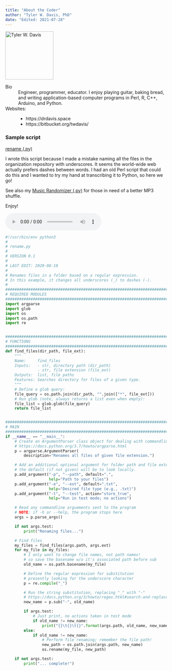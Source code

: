 ```yaml
---
title: "About the Coder"
author: "Tyler W. Davis, PhD"
date: "Edited: 2021-07-28"
---
```


![][twd]

[twd]: https://drdavis.space/photos/danger_250x250.png 'Tyler W. Davis' {width=150 height=150}

Bio
:   Engineer, programmer, educator.
    I enjoy playing guitar, baking bread, and writing application-based computer programs in Perl, R, C++, Arduino, and Python.

Websites:
:   - https://drdavis.space
    - https://bitbucket.org/twdavis/


### Sample script
[rename (.py)](scripts/rename.py)

I wrote this script because I made a mistake naming all the files in the organization repository with underscores.
It seems the world-wide web actually prefers dashes between words.
I had an old Perl script that could do this and I wanted to try my hand at transcribing it to Python, so here we go!

See also my [Music Randomizer (.py)](scripts/music_randomizer.py) for those in need of a better MP3 shuffle.

Enjoy!

<audio controls>
<source src="audio/rename.mp3">
</audio>

```python
#!/usr/bin/env python3
#
# rename.py
#
# VERSION 0.1
#
# LAST EDIT: 2020-08-18
#
# Renames files in a folder based on a regular expression.
# In this example, it changes all underscores (_) to dashes (-).
#
##############################################################################
# REQUIRED MODULES
##############################################################################
import argparse
import glob
import os
import os.path
import re


##############################################################################
# FUNCTIONS
##############################################################################
def find_files(dir_path, file_ext):
    """
    Name:     find_files
    Inputs:   - str, directory path (dir_path)
              - str, file extension (file_ext)
    Outputs:  list, file paths
    Features: Searches directory for files of a given type.
    """
    # Define a glob query:
    file_query = os.path.join(dir_path, "".join(["*", file_ext]))
    # Run glob (note, always returns a list even when empty):
    file_list = glob.glob(file_query)
    return file_list


##############################################################################
# MAIN
##############################################################################
if __name__ == "__main__":
    # Create an ArgumentParser class object for dealing with commandline args
    # https://docs.python.org/3.7/howto/argparse.html
    p = argparse.ArgumentParser(
        description="Renames all files of given file extension.")

    # Add an additional optional argument for folder path and file extension
    # the default (if not given) will be to look locally.
    p.add_argument("-p", "--path", default=".",
                   help="Path to your files")
    p.add_argument("-e", "--ext", default=".txt",
                   help="Desired file type (e.g., .txt)")
    p.add_argument("-t", "--test", action="store_true",
                   help="Run in test mode; no actions")

    # Read any commandline arguements sent to the program
    # NOTE: if -h or --help, the program stops here
    args = p.parse_args()

    if not args.test:
        print("Renaming files...")

    # Find files
    my_files = find_files(args.path, args.ext)
    for my_file in my_files:
        # I only want to change file names, not path names!
        # so save the basename w/o it's associated path before sub
        old_name = os.path.basename(my_file)

        # Define the regular expression for substitution
        # presently looking for the underscore character
        p = re.compile("_")

        # Run the string substitution, replacing "_" with "-"
        # https://docs.python.org/3/howto/regex.html#search-and-replace
        new_name = p.sub("-", old_name)

        if args.test:
            # Just print, no actions taken in test mode
            if old_name != new_name:
                print("{}\t{}\t{}".format(args.path, old_name, new_name))
        else:
            if old_name != new_name:
                # Perform file renaming; remember the file path!
                new_path = os.path.join(args.path, new_name)
                os.rename(my_file, new_path)

    if not args.test:
        print("... complete!")

```
